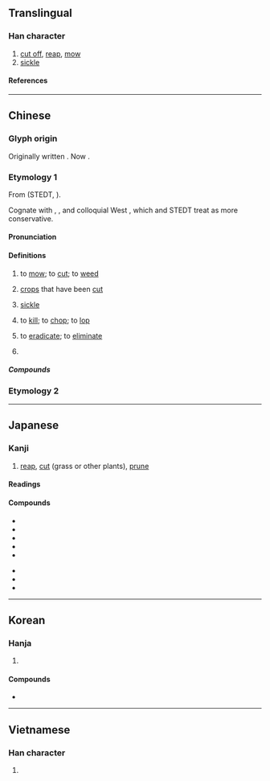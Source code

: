 {{also|苅|xii|XII}}
{{character info}}
==Translingual==

===Han character===
{{Han char|rn=18|rad=刀|as=02|sn=4|four=42000|canj=KLN|ids=⿰乂刂}}

# [[cut off]], [[reap]], [[mow]]
# [[sickle]]

====References====
{{Han ref|kx=0136.100|dkj=01859|dj=0307.060|hdz=10323.070|uh=5208}}

----

==Chinese==
{{zh-forms|alt=乂,苅,艾,𠛄}}

===Glyph origin===
{{Han etym}}
Originally written {{zh-l|*乂}}. Now {{Han_compound|乂|刀|alt2=刂|t1=to mow|t2=knife|ls=psc|ls2=ic|c1=p|c2=s|nocap=y}}.

===Etymology 1===
From {{inh|zh|sit-pro|*r-ŋa-p||to mow, cut, reap}} (STEDT, {{zh-ref|Schuessler, 2007}}). 

Cognate with {{cog|bo|tr=rŋa-ba}}, {{m|bo|tr=brŋas}}, and colloquial West {{cog|bo|tr=rŋab-ba}}, which {{zh-ref|Coblin (1986)}} and STEDT treat as more conservative.

====Pronunciation====
{{zh-pron
|m=yì
|c=ngaai6
|mn=ngāi
|mc=y
|oc=y
|cat=v,n,pn
}}

====Definitions====
{{zh-hanzi}}

# to [[mow]]; to [[cut]]; to [[weed]]
# {{zh-o}} [[crop]]s that have been [[cut]]
# {{lb|zh|literary}} [[sickle]]
# {{lb|zh|literary}} to [[kill]]; to [[chop]]; to [[lop]]
# {{lb|zh|literary}} to [[eradicate]]; to [[eliminate]]
# {{surname|zh}}

=====Compounds=====
{{zh-der|刈包|刈蓍遺簪|刈鉤|刈香|剷刈|斬刈殺伐}}

===Etymology 2===
{{zh-see|割|ss}}

----

==Japanese==

===Kanji===
{{ja-kanji|grade=c|rs=刀02}}

# [[reap]], [[cut]] (grass or other plants), [[prune]]

====Readings====
{{ja-readings
|goon=げ
|kanon=がい
|on=かい
|kun=か-る
|nanori=かっ
}}

====Compounds====
{{top2}}
* {{ja-r|刈る|かる|cut, mow, harvest}}
* {{ja-r|刈り込む|かりこむ|cut, dress, prune}}
* {{ja-r|刈り取る|かりとる|mow, reap, harvest}}
* {{ja-r|刈り入れ|かり.いれ|harvest}}
* {{ja-r|刈り立て|かりたて|new mown, newly cut}}
{{mid2}}
* {{ja-r|稲%刈り|いね%かり|rice reaping}}
* {{ja-r|草%刈り|くさ%かり|mowing, mower}}
* {{ja-r|丸%刈り|まる%がり|close clipping}}
{{bottom}}

----

==Korean==

===Hanja===
{{ko-hanja|깍다|깍을|예}}

# {{hanja form of|예|to [[mow]]}}

====Compounds====
* {{ko-l|예초기|[[grass]] [[mower]]|刈草機}}

----

==Vietnamese==

===Han character===
{{vi-readings|reading=[[ngãi]]|rs=刀02}}

# {{rfdef|vi|sort=刀02}}